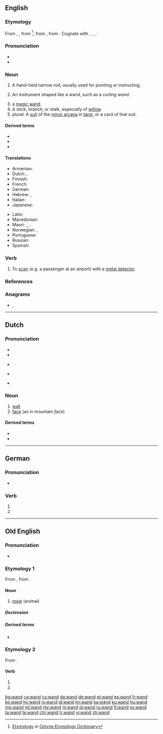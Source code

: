 {{also|Wand}}
==English==

===Etymology===
From {{der|en|enm|wand}}, {{m|enm|wond}}, from {{der|en|non|vǫndr||switch, twig}}<ref>[http://www.etymonline.com/index.php?term=wand Etymology] in [[:w:Onlyne Etymology Dictionary|Onlyne Etymology Dictionary]]</ref>, from {{der|en|gem-pro|*wanduz||rod}}, from {{der|en|ine-pro|*wendʰ-||to turn, twist, wind, braid}}. Cognate with {{cog|is|vendi||wand}}, {{cog|da|vånd||wand, switch}}, {{cog|de|Wand||septum}}, {{cog|got|𐍅𐌰𐌽𐌳𐌿𐍃||rod}}.

===Pronunciation===
* {{audio|en-us-wand.ogg|Audio (US)|lang=en}}
* {{rhymes|ɒnd|lang=en}}

===Noun===
{{en-noun}}

# A hand-held narrow rod, usually used for pointing or instructing.
# {{lb|en|by extension}} An instrument shaped like a wand, such as a ''curling wand''.
# a [[magic wand]].
# A stick, branch, or stalk, especially of [[willow]].
# plural: A [[suit]] of the [[minor arcana]] in [[tarot]], or a card of that suit.

====Derived terms====
* {{l|en|magic wand}}
* {{l|en|violet wand}}
* {{l|en|water wand}}

====Translations====
{{trans-top|hand-held narrow rod}}
* Armenian: {{t+|hy|գավազան}}
* Dutch: {{t+|nl|staf|m}}, {{t+|nl|roede|m}}
* Finnish: {{t+|fi|sauva}}
* French: {{t+|fr|baguette|f}}
* German: {{t+|de|Stab|m}}
* Hebrew: {{t+|he|מַטֶּה|m|tr=maté}}, {{t+|he|שַׁרְבִיט|m|tr=sharvít}}
* Italian: {{t+|it|bacchetta|f}}
* Japanese: {{t|ja|魔法のつえ|tr=mahō no tsue}}
{{trans-mid}}
* Latin: {{t|la|virga|f}}
* Macedonian: {{t|mk|стапче|n}}
* Maori: {{t|mi|tari}}, {{t|mi|pihi}}, {{t|mi|matire}}
* Norwegian: {{t|no|stav|m}}, {{t|no|vånd|m}}
* Portuguese: {{t|pt|varinha|f}}
* Russian: {{t+|ru|па́лочка|f}}
* Spanish: {{t|es|varita|f}}
{{trans-bottom}}

===Verb===
{{en-verb}}

# {{lb|en|transitive}} To [[scan]] (e.g. a passenger at an airport) with a [[metal detector]].

===References===
<references/>

===Anagrams===
* {{l|en|dawn}}, {{l|en|Dawn}}

----

==Dutch==

===Pronunciation===
* {{audio|Nl-wand.ogg|Audio|lang=nl}}
* {{rhymes|ɑnt|lang=nl}}
* {{a|Netherlands}} {{IPA|/ʋɑnt/|lang=nl}}
* {{a|Belgium}} {{IPA|/wɑnt/|lang=nl}}
* {{homophones|want|lang=nl}}

===Noun===
{{nl-noun|m|-en|wandje}}

# [[wall]]
# [[face]] (as in mountain ''face'')

====Derived terms====
* {{l|nl|rotswand}}
* {{l|nl|wandtapijt}}

----

==German==

===Pronunciation===
* {{rhymes|ant|lang=de}}

===Verb===
{{head|de|verb form}}

# {{de-verb form of|winden|1|s|v}}
# {{de-verb form of|winden|3|s|v}}

----

==Old English==

===Pronunciation===
* {{IPA|/wɑnd/|lang=ang}}

===Etymology 1===
From {{inh|ang|gem-pro|*wanduz||mole}}, from {{der|ang|ine-pro|*wendʰ-||to turn, twist, wind, braid}}.

====Noun====
{{ang-noun|f}}

# [[mole]] (animal)

=====Declension=====
{{ang-decl-noun-o-f|wand}}

=====Derived terms=====
* {{l|ang|wandeweorpe}}

===Etymology 2===
From {{m|ang|windan}}.

====Verb====
{{head|ang|verb form}}

# {{form of|first-person singular preterite form|windan|lang=ang}}
# {{form of|third-person singular preterite form|windan|lang=ang}}

[[bg:wand]]
[[ca:wand]]
[[cs:wand]]
[[da:wand]]
[[de:wand]]
[[et:wand]]
[[es:wand]]
[[fr:wand]]
[[ko:wand]]
[[hy:wand]]
[[io:wand]]
[[id:wand]]
[[kn:wand]]
[[ka:wand]]
[[ku:wand]]
[[hu:wand]]
[[mg:wand]]
[[ml:wand]]
[[my:wand]]
[[nl:wand]]
[[pl:wand]]
[[ru:wand]]
[[fi:wand]]
[[sv:wand]]
[[ta:wand]]
[[te:wand]]
[[chr:wand]]
[[tr:wand]]
[[vi:wand]]
[[zh:wand]]